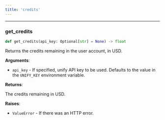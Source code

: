 ```yaml
---
title: 'credits'
---
```


<a id="utils.credits.get_credits"></a>

---

### get\_credits

```python
def get_credits(api_key: Optional[str] = None) -> float
```

Returns the credits remaining in the user account, in USD.

**Arguments**:

- `api_key` - If specified, unify API key to be used. Defaults to the value in the `UNIFY_KEY` environment variable.
  

**Returns**:

  The credits remaining in USD.

**Raises**:

- `ValueError` - If there was an HTTP error.

<a id="utils.router_training"></a>
